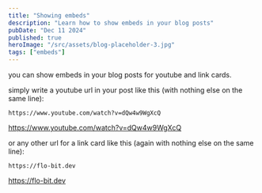 ```yaml
---
title: "Showing embeds"
description: "Learn how to show embeds in your blog posts"
pubDate: "Dec 11 2024"
published: true
heroImage: "/src/assets/blog-placeholder-3.jpg"
tags: ["embeds"]
---
```


you can show embeds in your blog posts for youtube and link cards.

simply write a youtube url in your post like this (with nothing else on the same line):

```mdx
https://www.youtube.com/watch?v=dQw4w9WgXcQ
```

https://www.youtube.com/watch?v=dQw4w9WgXcQ

or any other url for a link card like this (again with nothing else on the same line):

```mdx
https://flo-bit.dev
```

https://flo-bit.dev
